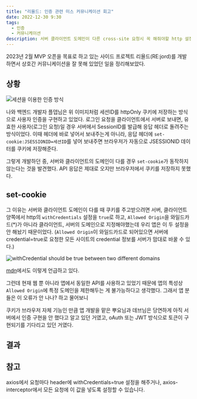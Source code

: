```yaml
---
title: "리욜드: 인증 관련 미스 커뮤니케이션 회고"
date: 2022-12-30 9:30
tags:
  - 인증
  - 커뮤니케이션
description: 서버 클라이언트 도메인이 다른 cross-site 요청시 꼭 해줘야할 http 설정들 (withCredentials, Allowed origin)
--- 
```


2023년 2월 MVP 오픈을 목표로 하고 있는 사이드 프로젝트 리욜드(RE:jord)를 개발하면서 상호간 커뮤니케이션을 잘 못해 있었던 일을 정리해보았다.

## 상황

![세션을 이용한 인증 방식](/images/blog/2212/auth-session.png)

나와 백엔드 개발자 플뎁님은 위 이미지처럼 세션ID를 httpOnly 쿠키에 저장하는 방식으로 사용자 인증을 구현하고 있었다.
로그인 요청을 클라이언트에서 서버로 보내면, 유효한 사용자(로그인 요청)일 경우 서버에서 SessionID를 발급해 응답 헤더로 돌려주는 방식이었다.
이때 헤더에 바로 넣어서 보내주는게 아니라, 응답 헤더에 `set-cookie:JSESSIONID=세션ID`를 넣어 보내주면 브라우저가 자동으로 JSESSIONID 데이터를
쿠키에 저장해준다.

그렇게 개발하던 중, 서버와 클라이언트의 도메인이 다를 경우 `set-cookie`가 동작하지 않는다는 것을 발견했다.
API 응답은 제대로 오지만 브라우저에서 쿠키를 저장하지 못했다.

## set-cookie

그 이유는 서버와 클라이언트 도메인이 다를 때 쿠키를 주고받으려면 서버, 클라이언트 양쪽에서
http의 `withCredentials` 설정을 `true`로 하고, `Allowed Origin`을 와일드카드(*)가 아니라 클라이언트, 서버의 도메인으로 지정해야했는데
우리 앱은 이 두 설정을 안 해놨기 때문이었다. (`Allowed Origin`이 와일드카드로 되어있으면 서버에 credential=true로 요청한 모든 사이트의
credential 정보를 서버가 맘대로 바꿀 수 있다.)

![withCredential should be true between two different domains](/images/blog/2212/mdn-credentials.png)

[mdn](https://developer.mozilla.org/ko/docs/Web/HTTP/Headers/Access-Control-Allow-Credentials)에서도 이렇게 언급하고 있다.

그런데 현재 웹 뿐 아니라 앱에서 동일한 API를 사용하고 있었기 때문에 앱의 특성상 `Allowed Origin`에 특정 도메인을 제한해두는 게 불가능하다고 생각했다.
그래서 앱 분들은 이 오류가 안 나나? 하고 물어보니

쿠키가 브라우저 자체 기능인 만큼 앱 개발을 맡은 뿌요님과 데브님은 당연하게 아직 서버에서 인증 구현을 안 했다고 알고 있던 거였고,
oAuth 또는 JWT 방식으로 토큰이 구현되기를 기다리고 있던 거였다.

## 결과


## 참고

axios에서 요청마다 header에 withCredentials=true 설정을 해주거나, axios-interceptor에서 모든 요청에 이 값을 넣도록 설정할 수 있습니다.
